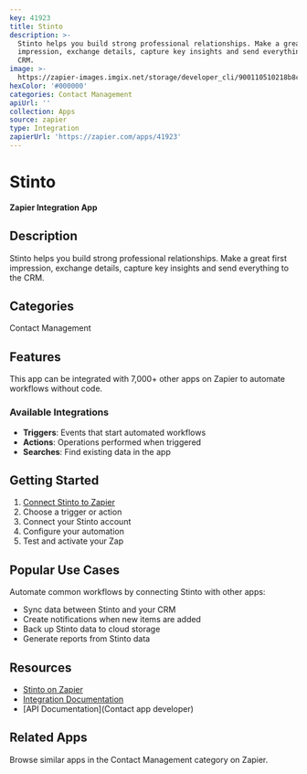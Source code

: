 ```yaml
---
key: 41923
title: Stinto
description: >-
  Stinto helps you build strong professional relationships. Make a great first
  impression, exchange details, capture key insights and send everything to the
  CRM.
image: >-
  https://zapier-images.imgix.net/storage/developer_cli/900110510218b8c8c982d499edac3c2f.png?auto=format%2Ccompress&ixlib=python-3.0.0&q=50
hexColor: '#000000'
categories: Contact Management
apiUrl: ''
collection: Apps
source: zapier
type: Integration
zapierUrl: 'https://zapier.com/apps/41923'
---
```

# Stinto

**Zapier Integration App**

## Description

Stinto helps you build strong professional relationships. Make a great first impression, exchange details, capture key insights and send everything to the CRM.

## Categories

Contact Management

## Features

This app can be integrated with 7,000+ other apps on Zapier to automate workflows without code.

### Available Integrations

- **Triggers**: Events that start automated workflows
- **Actions**: Operations performed when triggered
- **Searches**: Find existing data in the app

## Getting Started

1. [Connect Stinto to Zapier](https://zapier.com/apps/41923)
2. Choose a trigger or action
3. Connect your Stinto account
4. Configure your automation
5. Test and activate your Zap

## Popular Use Cases

Automate common workflows by connecting Stinto with other apps:

- Sync data between Stinto and your CRM
- Create notifications when new items are added
- Back up Stinto data to cloud storage
- Generate reports from Stinto data

## Resources

- [Stinto on Zapier](https://zapier.com/apps/41923)
- [Integration Documentation](https://zapier.com/apps/41923/integrations)
- [API Documentation](Contact app developer)

## Related Apps

Browse similar apps in the Contact Management category on Zapier.
